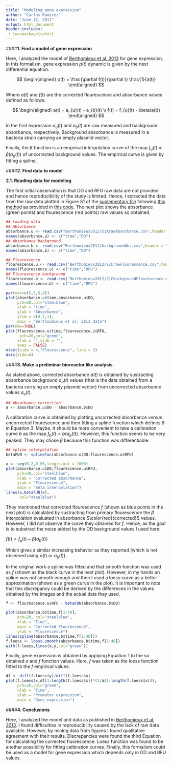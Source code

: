 ```yaml
---
title: "Modeling gene expression"
author: "Carlos Ramirez"
date: "June 12, 2017"
output: html_document
header-includes:
 - \usepackage{color}
---
```



####**1. Find a model of gene expression**

Here, I analyzed the model of [Berthomieux et al, 2013](https://www.ncbi.nlm.nih.gov/pmc/articles/PMC3564261/#S1) for gene expression. In this formalism, gene expression $p(t)$ dynamic is given by the next differential equation.


$$
\begin{aligned} 
p(t) = \frac{\partial f(t)}{\partial t} \frac{1}{a(t)} 
\end{aligned}
$$

Where $a(t)$ and $f(t)$ are the corrected flourescence and absorbance values defined as follows:

$$
\begin{aligned} 
a(t) = a_{u}(t) - a_{b}(t) \\
f(t) = f_{u}(t) - \beta(a(t))
\end{aligned}
$$


In the first expression $a_{u}(t)$ and $a_{b}(t)$ are raw measured and background absorbance, respectively. Background absorbance is measured in a bacteria strain carrying an empty plasmid vector. 

Finally, the $\beta$ function is an empirical interpolation curve of the map $f_{u}(t) = \beta(a_{u}(t))$ of uncorrected background values. The empirical curve is given by fitting a spline.

####**2. Find data to model**

**2.1. Reading data for modeling**

The first initial observation is that DO and RFU raw data are not provided and hence reproducibility of the study is limited. Hence, I extracted the data from the raw data plotted in Figure S1 of the [suplementary file](https://www.ncbi.nlm.nih.gov/pmc/articles/PMC3564261/bin/msb201270-s1.pdf) following [this method](https://rdataviz.wordpress.com/2010/03/05/getting-data-from-an-image-introductory-post/) as provided in [this code](https://github.com/caramirezal/bioreactor/blob/master/hackImage.R). The next plot shows the absorbance (green points) and flourescence (red points) raw values so obtained.

```r
## Loading data
## Absorbance
absorbance.u <- read.csv("Berthomieux2012/S1ArawAbsorbance.csv",header = TRUE)
names(absorbance.u) <- c("time","DO")
## Absorbance background
absorbance.b <- read.csv("Berthomieux2012/backgroundAbs.csv",header = TRUE)
names(absorbance.b) <- c("time","DO")

## Flourescence
flourescence.u <- read.csv("Berthomieux2012/S1CrawFlourescence.csv",header = TRUE)
names(flourescence.u) <- c("time","RFU")
## Flourescence background
flourescence.b <- read.csv("Berthomieux2012/S1CbackgroundFlourescence.csv",header = TRUE)
names(flourescence.b) <- c("time","RFU")

par(mar=c(5,5,5,5))
plot(absorbance.u$time,absorbance.u$DO,
     pch=20,col="steelblue",
     xlab = "time",
     ylab = "Absorbance",
     ylim = c(0.2,1),
     main = "Berthoumieux et al, 2013 data")
par(new=TRUE)
plot(flourescence.u$time,flourescence.u$RFU,
      pch=20,col="green",
     xlab = "",ylab = "",
     axes = FALSE)
mtext(side = 4,"Flourescence", line = 3)
Axis(side=4)

```


####**3. Make a preliminar bioreactor like analysis**

As stated above, corrected absorbance $a(t)$ is obtained by sustracting absorbance background $a_b(t)$ values (that is the data obtained from a bacteria carrying an empty plasmid vector) from uncorrected absorbance values $a_u(t)$.

```r
## Absorbance correction
a <- absorbance.u$DO - absorbance.b$DO
```


A calibration curve is obtained by plotting uncorrected absorbance *versus* uncorrected flourescence and then fitting a spline function which defines $\beta$ in Equation 3. Maybe, it should be more convenient to take a calibration curve $b$ as the map $f_b(t) = b(a_b(t))$. However, this function seems to be very peaked. They may chose $\beta$ because this function was differentiable.

```r
## spline interpolation
betaFUN <- splinefun(absorbance.u$DO,flourescence.u$RFU)
```

```r
x <- seq(0.2,0.65,length.out = 1000)
plot(absorbance.u$DO,flourescence.u$RFU,
     pch=20,col="steelblue",
     xlab = "Corrected absorbance",
     ylab = "Flourescence",
     main = "Beta interpolation")
lines(x,betaFUN(x),
      col="steelblue")
```


They mentioned that corrected flourescence $f$ (shown as blue points in the next plot) is calculated by sustracting from primary flourescence the $\beta$ interpolation evaluated in absorbance $\color{red}{corrected}$ values. However, I did not observe the curve they obtained for $f$. Hence, as the goal is to substract the noise added by the OD background values I used here:

$f(t) = f_u(t) - \beta(a_b(t))$

Which gives a similar increasing behavior as they reported (which is not observed using $a(t)$ or $a_u(t)$). 

In the original work a spline was fitted and that smooth function was used as $f$ (shown as the black curve in the next plot). However, in my hands an spline was not smooth enough and then I used a loess curve as a better approximation (shown as a green curve in the plot). It is important to note that this discrepancy could be derived by the differences in the values obtained by the images and the actual data they used. 

```r
f <- flourescence.u$RFU - betaFUN(absorbance.b$DO)
```



```r
plot(absorbance.b$time,f[1:40],
     pch=20, col="steelblue",
     xlab = "Time",
     main = "Corrected Flourescence",
     ylab = "Flourescence")
lines(spline(absorbance.b$time,f[1:40]))
f.loess <- loess.smooth(absorbance.b$time,f[1:40])
with(f.loess,lines(x,y,col="green"))
```

Finally, gene expression is obtained by applying Equation 1 to the so obtained $a$ and $f$ function values. Here, $f$ was taken as the loess function fitted to the $f$ empirical values.

```r
df <- diff(f.loess$y)/diff(f.loess$x)
plot(f.loess$x,df[1:length(f.loess$x)]*(1/a[1:length(f.loess$x)]),
     pch=20,col="green",
     xlab = "Time",
     ylab = "Promoter expression",
     main = "Gene expression")
``` 

####**4. Conclusions**

Here, I analyzed the model and data as published in [Berthomieux et al, 2013](https://www.ncbi.nlm.nih.gov/pmc/articles/PMC3564261/#S1). I found difficulties in reproducibility caused by the lack of raw data available. However, by mining data from figures I found qualitative agreement with their results. Discrepancies were found the third Equation for calculating the corrected fluorescence. Loess function was found to be another possibility for fitting calibration curves. Finally, this formalism could be used as a model for gene expression which depends only in OD and RFU values.   

